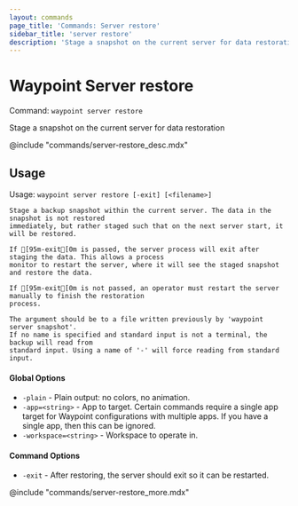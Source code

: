 ```yaml
---
layout: commands
page_title: 'Commands: Server restore'
sidebar_title: 'server restore'
description: 'Stage a snapshot on the current server for data restoration'
---
```


# Waypoint Server restore

Command: `waypoint server restore`

Stage a snapshot on the current server for data restoration

@include "commands/server-restore_desc.mdx"

## Usage

Usage: `waypoint server restore [-exit] [<filename>]`

    Stage a backup snapshot within the current server. The data in the snapshot is not restored
    immediately, but rather staged such that on the next server start, it will be restored.

    If [95m-exit[0m is passed, the server process will exit after staging the data. This allows a process
    monitor to restart the server, where it will see the staged snapshot and restore the data.

    If [95m-exit[0m is not passed, an operator must restart the server manually to finish the restoration
    process.

    The argument should be to a file written previously by 'waypoint server snapshot'.
    If no name is specified and standard input is not a terminal, the backup will read from
    standard input. Using a name of '-' will force reading from standard input.

#### Global Options

- `-plain` - Plain output: no colors, no animation.
- `-app=<string>` - App to target. Certain commands require a single app target for Waypoint configurations with multiple apps. If you have a single app, then this can be ignored.
- `-workspace=<string>` - Workspace to operate in.

#### Command Options

- `-exit` - After restoring, the server should exit so it can be restarted.

@include "commands/server-restore_more.mdx"
